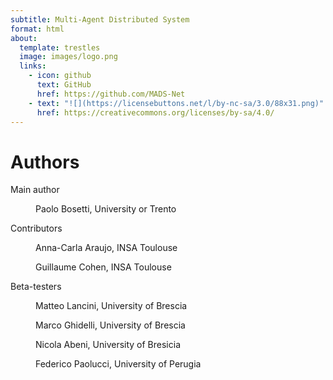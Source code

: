 ```yaml
---
subtitle: Multi-Agent Distributed System
format: html
about:
  template: trestles
  image: images/logo.png
  links:
    - icon: github
      text: GitHub
      href: https://github.com/MADS-Net
    - text: "![](https://licensebuttons.net/l/by-nc-sa/3.0/88x31.png)"
      href: https://creativecommons.org/licenses/by-sa/4.0/
---
```


# Authors

Main author

:   Paolo Bosetti, University or Trento

Contributors

:   Anna-Carla Araujo, INSA Toulouse

    Guillaume Cohen, INSA Toulouse

Beta-testers

:   Matteo Lancini, University of Brescia

    Marco Ghidelli, University of Brescia

    Nicola Abeni, University of Bresicia

    Federico Paolucci, University of Perugia
